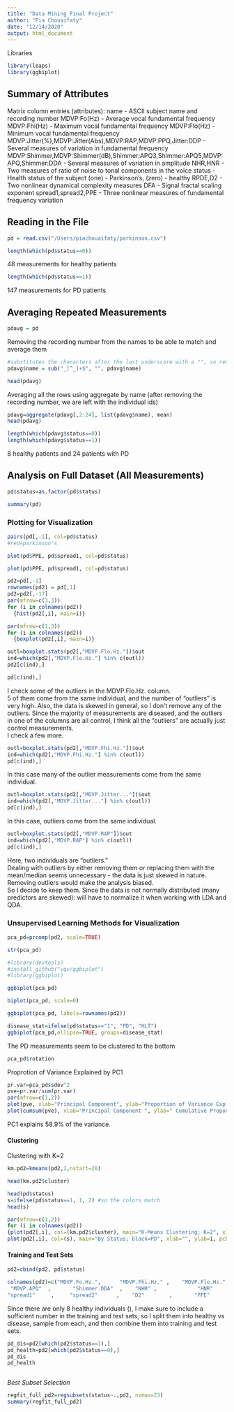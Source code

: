 ```yaml
---
title: "Data Mining Final Project"
author: "Pia Chouaifaty"
date: "12/14/2020"
output: html_document
---
```


Libraries
```r
library(leaps)
library(ggbiplot)
```


## Summary of Attributes

Matrix column entries (attributes):
name - ASCII subject name and recording number
MDVP:Fo(Hz) - Average vocal fundamental frequency
MDVP:Fhi(Hz) - Maximum vocal fundamental frequency
MDVP:Flo(Hz) - Minimum vocal fundamental frequency
MDVP:Jitter(%),MDVP:Jitter(Abs),MDVP:RAP,MDVP:PPQ,Jitter:DDP - Several 
measures of variation in fundamental frequency
MDVP:Shimmer,MDVP:Shimmer(dB),Shimmer:APQ3,Shimmer:APQ5,MDVP:APQ,Shimmer:DDA - Several measures of variation in amplitude
NHR,HNR - Two measures of ratio of noise to tonal components in the voice
status - Health status of the subject (one) - Parkinson's, (zero) - healthy
RPDE,D2 - Two nonlinear dynamical complexity measures
DFA - Signal fractal scaling exponent
spread1,spread2,PPE - Three nonlinear measures of fundamental frequency variation

## Reading in the File

```r
pd = read.csv("/Users/piachouaifaty/parkinson.csv")
```

```r
length(which(pd$status==0))
```
48 measurements for healthy patients  

```r
length(which(pd$status==1))
```
147 measurements for PD patients  

## Averaging Repeated Measurements
```r
pdavg = pd
```

Removing the recording number from the names to be able to match and average them
```r
#substitutes the characters after the last underscore with a "", so removes them
pdavg$name = sub("_[^_]+$", "", pdavg$name)
```

```r
head(pdavg)
```

Averaging all the rows using aggregate by name (after removing the recording number, we are left with the individual ids)
```r
pdavg=aggregate(pdavg[,2:24], list(pdavg$name), mean)
head(pdavg)
```

```r
length(which(pdavg$status==0))
length(which(pdavg$status==1))
```

8 healthy patients and 24 patients with PD  

## Analysis on Full Dataset (All Measurements)

```r
pd$status=as.factor(pd$status)
```

```r
summary(pd)
```

### Plotting for Visualization

```r
pairs(pd[,-1], col=pd$status)
#red=parkinson's
```

```r
plot(pd$PPE, pd$spread1, col=pd$status)
```

```r
plot(pd$PPE, pd$spread1, col=pd$status)
```


```r
pd2=pd[,-1]
rownames(pd2) = pd[,1]
pd2=pd2[,-17]
par(mfrow=c(3,3))
for (i in colnames(pd2))
  {hist(pd2[,i], main=i)}

```

```r
par(mfrow=c(1,3))
for (i in colnames(pd2))
  {boxplot(pd2[,i], main=i)}
```

```r
outl=boxplot.stats(pd2[,"MDVP.Flo.Hz."])$out
ind=which(pd2[,"MDVP.Flo.Hz."] %in% c(outl))
pd2[c(ind),]
```

```r
pd[c(ind),]
```

I check some of the outliers in the MDVP.Flo.Hz. column.  
5 of them come from the same individual, and the number of "outliers" is very high. Also, the data is skewed in general, so I don't remove any of the outliers. Since the majority of measurements are diseased, and the outliers in one of the columns are all control, I think all the "outliers" are actually just control measurements.  
I check a few more.

```r
outl=boxplot.stats(pd2[,"MDVP.Fhi.Hz."])$out
ind=which(pd2[,"MDVP.Fhi.Hz."] %in% c(outl))
pd[c(ind),]
```
In this case many of the outlier measurements come from the same individual.  

```r
outl=boxplot.stats(pd2[,"MDVP.Jitter..."])$out
ind=which(pd2[,"MDVP.Jitter..."] %in% c(outl))
pd[c(ind),]
```
In this case, outliers come from the same individual.


```r
outl=boxplot.stats(pd2[,"MDVP.RAP"])$out
ind=which(pd2[,"MDVP.RAP"] %in% c(outl))
pd[c(ind),]
```
Here, two individuals are "outliers."  
Dealing with outliers by either removing them or replacing them with the mean/median seems unnecessary - the data is just skewed in nature. Removing outliers would make the analysis biased.  
So I decide to keep them.
Since the data is not normally distributed (many predictors are skewed): will have to normalize it when working with LDA and QDA.

### Unsupervised Learning Methods for Visualization

```r
pca_pd=prcomp(pd2, scale=TRUE)
```

```r
str(pca_pd)
```

```r
#library(devtools)
#install_github("vqv/ggbiplot")
#library(ggbiplot)
```

```r
ggbiplot(pca_pd)
```

```r
biplot(pca_pd, scale=0)
```


```r
ggbiplot(pca_pd, labels=rownames(pd2))
```

```r
disease_stat=ifelse(pd$status=="1", "PD", "HLT")
ggbiplot(pca_pd,ellipse=TRUE, groups=disease_stat)
```

The PD measurements seem to be clustered to the bottom

```r
pca_pd$rotation
```

Proprotion of Variance Explained by PC1

```r
pr.var=pca_pd$sdev^2
pve=pr.var/sum(pr.var)
par(mfrow=c(1,2))
plot(pve, xlab="Principal Component", ylab="Proportion of Variance Explained ", ylim=c(0,1),type="b")
plot(cumsum(pve), xlab="Principal Component ", ylab=" Cumulative Proportion of Variance Explained ", ylim=c(0,1), type="b")
```

PC1 explains 58.9% of the variance.

#### Clustering

Clustering with K=2
```r
km.pd2=kmeans(pd2,2,nstart=20)
```

```r
head(km.pd2$cluster)
```


```r
head(pd$status)
s=ifelse(pd$status==1, 1, 2) #so the colors match
head(s) 
```

```r
par(mfrow=c(1,2))
for (i in colnames(pd2))
{plot(pd2[,i], col=(km.pd2$cluster), main="K-Means Clustering; K=2", xlab="", ylab=i, pch=20, cex=2)
plot(pd2[,i], col=(s), main="By Status; black=PD", xlab="", ylab=i, pch=20, cex=2)}
```

#### Training and Test Sets

```r
pd2=cbind(pd2, pd$status)
```

```r
colnames(pd2)=c("MDVP.Fo.Hz.",      "MDVP.Fhi.Hz." ,    "MDVP.Flo.Hz."  ,   "MDVP.Jitter..." ,  "MDVP.Jitter.Abs." ,"MDVP.RAP"     ,   "MDVP.PPQ"    ,     "Jitter.DDP"  ,     "MDVP.Shimmer"   ,  "MDVP.Shimmer.dB." ,"Shimmer.APQ3"   ,  "Shimmer.APQ5" ,   
 "MDVP.APQ"  ,       "Shimmer.DDA"  ,    "NHR" ,             "HNR"    ,          "RPDE"    ,         "DFA"     ,        
"spread1"     ,     "spread2"      ,    "D2"        ,       "PPE"      ,        "status")
```

Since there are only 8 healthy individuals (), I make sure to include a sufficient number in the training and test sets, so I split them into healthy vs disease, sample from each, and then combine them into training and test sets.

```r
pd_dis=pd2[which(pd2$status==1),]
pd_health=pd2[which(pd2$status==0),] 
pd_dis
pd_health
```



```r

```


*Best Subset Selection*

```r
regfit_full_pd2=regsubsets(status~.,pd2, nvmax=23)
summary(regfit_full_pd2)
```




